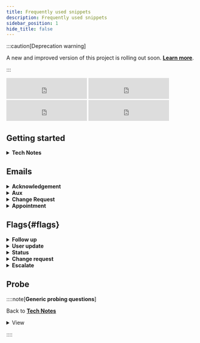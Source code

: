 ```yaml
---
title: Frequently used snippets
description: Frequently used snippets
sidebar_position: 1
hide_title: false
---
```





:::caution[Deprecation warning]

A new and improved version of this project is rolling out soon. [**Learn more**](/blog/the-may-upgrade#deprecation).

:::



<html>

<iframe src="https://free.timeanddate.com/clock/i9ddm2hg/n137/fn6/fs16/fcf0f/tc000/ftb/pa8/tt0/tw1/th1/ta1/tb4" frameborder="0" width="212" height="55"></iframe>
<iframe src="https://free.timeanddate.com/clock/i9ddm2hg/n80/fn6/fs16/fcf90/tc000/ftb/pa8/tt0/tw1/th1/ta1/tb4" frameborder="0" width="212" height="55"></iframe>
<iframe src="https://free.timeanddate.com/clock/i9ddm2hg/n179/fn6/fs16/fc0f9/tc000/ftb/pa8/tt0/tw1/th1/ta1/tb4" frameborder="0" width="212" height="55"></iframe>
<iframe src="https://free.timeanddate.com/clock/i9ddm2hg/n155/fn6/fs16/fcff0/tc000/ftb/pa8/tt0/tw1/th1/ta1/tb4" frameborder="0" width="212" height="55"></iframe>

</html>

<!-- 
:::tip[Info]



<details>
<summary><b>Standard</b> </summary>


<Tabs>
  <TabItem value="iinfo" label="Initial Info" default>

This article/page outlines the most frequently used snippets for a Help Desk Coordinator. It is primarily written in `.mdx`, with custom imports from React to enable dynamic and interactive features.
</TabItem>

</Tabs>

</details>
::: -->



## Getting started


<details>
<summary><b>Tech Notes</b> </summary>



<Tabs>
  <TabItem value="iinfo" label="Initial Info" default>

```md
Caller: 
Company: 
Email: 
Callback#: 
Existing ticket#: 
Issue:

When did this occur: n/a
When did it last work: n/a
Any changes made before the issue started: n/a
Steps done to rectify: n/a
Any other users affected: n/a
How impacting to your work: n/a
Still able to perform work: n/a
Other relevant details: n/a
```
:::tip[See [**probing questions**](#probe)]



:::

</TabItem>
<TabItem value="inbound" label="Inbound">

```md
Inbound call (existing ticket): 
Caller's Name: 
Site/Company: 
Verified email address: 
Contact number: 
Verified ticket number/summary: 
Reason of call: 
Details of inbound call: 
```

</TabItem>
  <TabItem value="outbound" label="Outbound">

```md
Outbound (follow up): 
Called at: (all dialed #s and indicate # client used)
Spoke with: 
Agreement/appointment: 
Other details of the call: 
```

  </TabItem>

  <TabItem value="escal" label="Escalation">

```md
Hi Team,

Please see the details below.

Caller: 
Contact#: 
Email: 
Issue: 

Steps done: 
Next steps: 
Priority: [URGENT]

Thank you.

Best,

```

  </TabItem>
</Tabs>

</details>

## Emails

<details>
<summary><b>Acknowledgement</b></summary>

<h4 id="##heading-id">Standard email template for Low and High Priority tickets.</h4>

<Tabs>
<TabItem value="low" label="P3">

```md
Hi ,

Thanks for reaching out to us!

Your request is now in our queue and will be handled by the next available technician.

If the issue or request is affecting your work, please let us know, and we will prioritize it accordingly.

Thank you for your patience.

Best,

```

</TabItem>

<TabItem value="P2/P1" label="P2 | P1">

```md
Hi ,

I hope you're doing well.

Thank you for bringing this matter to our attention. Rest assured that we take this (issue) seriously and will prioritize it for immediate attention from our assigned technician.

We will keep you posted on our progress as our technician is reviewing the ticket and will reach to you at (phone number) if needed.

A reminder as well that if there is a need to conduct a remote session, kindly save and close all applications, websites, and documents before the remote connection to prevent data loss.

Thank you for your patience.

Best,

```

</TabItem>

</Tabs>
</details>

<details>
<summary><b>Aux</b></summary>

<Tabs>

 <TabItem value="rs_1" label="R1">

```md
Hi ,

I hope you're doing well.

Thank you for the update. Please allow our technical team to look into this further and we'll get back to you as soon as we have updates to share.

In the meantime, should you have other instructions, please feel free to let us know.

Thank you for your patience.

Best,

```

  </TabItem>

<TabItem value="r_2" label="R2">

```md
Hi ,

I hope you're doing well.

Our support team has been notified of your update, and a technician will contact you shortly.

Thank you for your patience.

Best,

```

  </TabItem>

<TabItem value="r_3" label="Resolved">

```md
Hi ,

Thank you for the update and we're glad that this has been resolved.

In the meantime, we'll be closing this ticket.

Should you have any further concerns or questions, please feel free to reach out.

Have a great day!

Best,

```

</TabItem>

<TabItem value="r_4" label="Resolved-Survey">

```md
Hi ,

Thank you for the update and we're glad that this has been resolved.

In the meantime, we'll be closing this ticket.

Let us know if you need further assistance.

To further improve our service, a short survey will be sent through email.

We would greatly appreciate your feedback on how we were able to resolve your issue today.

Have a great day!

Best,

```

 </TabItem>

</Tabs>

</details>

<details>
<summary><b>Change Request</b></summary>




<Tabs>

 <TabItem value="appr" label="Approvers">

:::danger[For Approvers]

:::

```md
Hi ,

I hope all is well.

I'm reaching to request your approval regarding . Further details are as follow:

Looking forward to your response.

Best,

```


</TabItem>

<TabItem value="cln" label="Endusers">

:::tip[For End users]

:::

```md
Hi ,

I hope this email finds you well.

We'd like to inform you that your request has been received and is currently in our queue awaiting approval. Our team is ready to proceed once the necessary approvals are granted.

In the meantime, should you have other instructions, feel free to let us know.

Thank you for your patience.

Best,

```

</TabItem>

</Tabs>

</details>

<details>
<summary><b>Appointment</b></summary>

<Tabs>
<TabItem value="sd" label="Same Day">

```md title="Same day"
Hi ,

I hope you’re doing well.

I’m reaching out to inform you that we have set an appointment for the technician to reach out to you today between .

A reminder as well that if there is a need to conduct a remote session, kindly save and close all applications, websites, and documents before the remote connection to prevent data loss.
Thank you.

Best,

```

</TabItem>

 <TabItem value="nd" label="Next day">

```md title="Next day"
Hi ,

I hope you’re doing well.

I’m reaching out to inform you that we have set an appointment for the technician to reach out to you on between .

A reminder as well that if there is a need to conduct a remote session, kindly save and close all applications, websites, and documents before the remote connection to prevent data loss.

Thank you.

Best,

```

</TabItem>

</Tabs>
</details>


## Flags{#flags}

<details>
<summary><b>Follow up</b></summary>

<Tabs
  defaultValue="r1"
  values={[
    { label: "R1", value: "r1" },
    { label: "R2", value: "r2" },
    { label: "R3", value: "r3" },
  ]}
>
  <TabItem value="r1">
  
  ```md
Hi team, would like to follow up on this. Please advise. Thank you.

```

  </TabItem>
  <TabItem value="r2">
  
  ```md
Hi team, a gentle follow-up on this please. Thank you.

````

  </TabItem>
  <TabItem value="r3">

  ```md

````

  </TabItem>
</Tabs>

</details>

<details>
<summary><b>User update</b></summary>

<Tabs
  defaultValue="r1"
  values={[
    { label: "NewContact", value: "r1" },
    { label: "DeleteContact", value: "r2" },
  ]}
>
  <TabItem value="r1">
  
  ```md
Hi team, we have successfully created a new contact for this user in our end. Thank you.

```

  </TabItem>
  <TabItem value="r2">
  
  ```md
Hi team, we have successfully marked this user as inactive in our end. Thank you.

````

  </TabItem>

</Tabs>

</details>

<details>
<summary><b>Status</b></summary>

<Tabs
  defaultValue="r1"
  values={[
    {label: 'Notif', value: 'r1'},
    {label: 'Callback', value: 'r2'},
    {label: 'Urgent', value: 'r4'},
  ]}>
  <TabItem value="r1">
  
  ```md
Hi team, we got this notification and will be closing this off on our end. Please let us know otherwise. Thank you.

  ```

</TabItem>
<TabItem value="r2">
  
  ```md
Hi team, we've receive a callback request with details as follows:

Thank you.

````

</TabItem>



<TabItem value="r4">

```md
Hi team, letting you know about this urgent request is now being handled by our technician. Thank you.
```
</TabItem>
</Tabs>

</details>

<details>
<summary><b>Change request</b></summary>

<Tabs
  defaultValue="r1"
  values={[
    {label: 'General', value: 'r1'},
    {label: 'License', value: 'r2'},
    {label: 'NotSupport', value: 'r3'},
  ]}>
  <TabItem value="r1">
  
  ```md
  Hi team, we've received this request and would like to confirm whether it is safe to proceed. Thank you.

  ```

</TabItem>
<TabItem value="r2">

```md
Hi team, we've received this request that requires license and approval. Thank you.
```

</TabItem>

<TabItem value="r3">

```md
Hi team, escalating this request as this site is currently not supported. Thank you.

````

</TabItem>

</Tabs>

</details>

<details>
<summary><b>Escalate</b></summary>

<Tabs
  defaultValue="r1"
  values={[
    {label: 'Dirs', value: 'r1'},
    {label: 'LoadBal', value: 'r2'},
    {label: 'NotSupport', value: 'r3'},
  ]}>
  <TabItem value="r1">
  
  ```md
  Hi team, escalating this ticket per directive. Thank you.

  ```

</TabItem>
<TabItem value="r2">
  
  ```md
  Hi team, escalating this ticket due to load balancing. Thank you.

````

</TabItem>

<TabItem value="r3">

```md
Hi team, escalating this request as this site is currently not supported. Thank you.

````

</TabItem>

</Tabs>

</details>

## Probe


::::note[__Generic probing questions__]


Back to [__Tech Notes__](#getting-started)


<details>
<summary>View</summary>

<Tabs>
  <TabItem value="probe" label="Generic">
  
👉 _When did you first notice this problem?_

👉 _When was the last time it worked properly?_

👉 _Have there been any changes made before the issue started?_

👉 _Is this happening repeatedly?_

👉 _What steps have you taken to try and fix it?_

👉 _How much is this affecting your work?_

👉 _Are there any other users experiencing the same issue?_

👉 _Are you still able to perform your tasks, or are you using a spare machine?_
  
  </TabItem>
  <TabItem value="var1" label="Var1">
  ```md
  Coming soon. Stay Tuned
  ```
  </TabItem>
  <TabItem value="var2" label="Var2">
  
  ```md
  Coming soon. Stay Tuned
  ```
  
  </TabItem>

</Tabs>

</details>


::::


<!-- 


## Timezone



### US


<iframe src="https://free.timeanddate.com/clock/i9ddm2hg/n179/fn6/fs16/fc0f9/tc000/ftb/pa8/tt0/tw1/th1/ta1/tb4" frameborder="0" width="212" height="55"></iframe>


<iframe src="https://free.timeanddate.com/clock/i9ddm2hg/n155/fn6/fs16/fcff0/tc000/ftb/pa8/tt0/tw1/th1/ta1/tb4" frameborder="0" width="212" height="55"></iframe>


<iframe src="https://free.timeanddate.com/clock/i9ddm2hg/n80/fn6/fs16/fcf90/tc000/ftb/pa8/tt0/tw1/th1/ta1/tb4" frameborder="0" width="212" height="55"></iframe>


<iframe src="https://free.timeanddate.com/clock/i9ddm2hg/n137/fn6/fs16/fcf0f/tc000/ftb/pa8/tt0/tw1/th1/ta1/tb4" frameborder="0" width="212" height="55"></iframe> -->